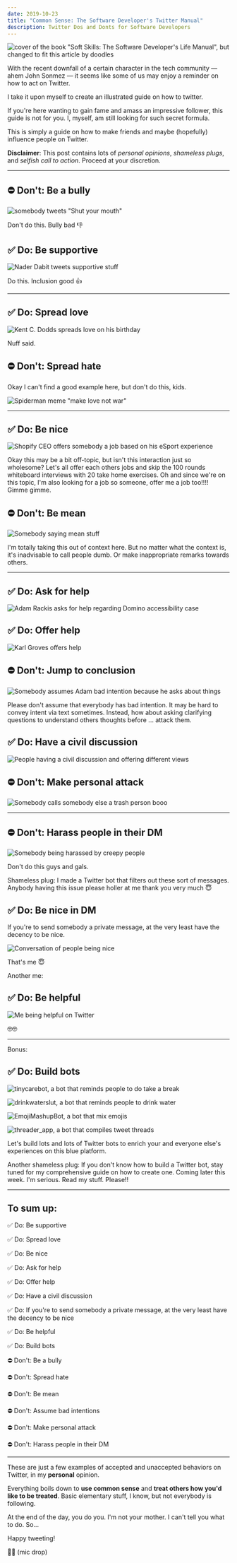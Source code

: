 ```yaml
---
date: 2019-10-23
title: "Common Sense: The Software Developer's Twitter Manual"
description: Twitter Dos and Donts for Software Developers
--- 
```


![cover of the book "Soft Skills: The Software Developer's Life Manual", but changed to fit this article by doodles](./cover.png)

With the recent downfall of a certain character in the tech community — ahem John Sonmez — it seems like some of us may enjoy a reminder on how to act on Twitter.

I take it upon myself to create an illustrated guide on how to twitter.

If you're here wanting to gain fame and amass an impressive follower, this guide is not for you. I, myself, am still looking for such secret formula.

This is simply a guide on how to make friends and maybe (hopefully) influence people on Twitter.

**Disclaimer**: This post contains lots of _personal opinions_, _shameless plugs_, and _selfish call to action_. Proceed at your discretion.

---

## ⛔️ Don't: Be a bully

![somebody tweets "Shut your mouth"](./bully.png)

Don't do this. Bully bad 👎

## ✅ Do: Be supportive

![Nader Dabit tweets supportive stuff](./supportive.png)

Do this. Inclusion good 👍

---

## ✅ Do: Spread love

![Kent C. Dodds spreads love on his birthday](./love.png)

Nuff said.

## ⛔️ Don't: Spread hate

Okay I can't find a good example here, but don't do this, kids.

![Spiderman meme "make love not war"](./make-love-not-war.jpg)

---

## ✅ Do: Be nice

![Shopify CEO offers somebody a job based on his eSport experience](./nice.png)

Okay this may be a bit off-topic, but isn't this interaction just so wholesome? Let's all offer each others jobs and skip the 100 rounds whiteboard interviews with 20 take home exercises. Oh and since we're on this topic, I'm also looking for a job so someone, offer me a job too!!!! Gimme gimme.

## ⛔️ Don't: Be mean

![Somebody saying mean stuff](./mean.png)

I'm totally taking this out of context here. But no matter what the context is, it's inadvisable to call people dumb. Or make inappropriate remarks towards others.

---

## ✅ Do: Ask for help

![Adam Rackis asks for help regarding Domino accessibility case](./ask-for-help.png)

## ✅ Do: Offer help

![Karl Groves offers help](./offer-help.png)

## ⛔️ Don't: Jump to conclusion

![Somebody assumes Adam bad intention because he asks about things](./jump-to-conclusion.png)

Please don't assume that everybody has bad intention. It may be hard to convey intent via text sometimes. Instead, how about asking clarifying questions to understand others thoughts before ... attack them.

## ✅ Do: Have a civil discussion

![People having a civil discussion and offering different views](./civil-discussion.png)

## ⛔️ Don't: Make personal attack

![Somebody calls somebody else a trash person booo](./personal-attack.png)

---

## ⛔️ Don't: Harass people in their DM

![Somebody being harassed by creepy people](./harass.png)

Don't do this guys and gals.

Shameless plug: I made a Twitter bot that filters out these sort of messages. Anybody having this issue please holler at me thank you very much 😇

## ✅ Do: Be nice in DM

If you're to send somebody a private message, at the very least have the decency to be nice.

![Conversation of people being nice](./nice-dm.png)

That's me 😇

Another me:

## ✅ Do: Be helpful

![Me being helpful on Twitter](./helpful.png)

🤓🤓

---

Bonus:

## ✅ Do: Build bots

![tinycarebot, a bot that reminds people to do take a break](./tinycarebot.png)

![drinkwaterslut, a bot that reminds people to drink water](./drinkwaterslut.png)

![EmojiMashupBot, a bot that mix emojis](./emojimashupbot.png)

![threader_app, a bot that compiles tweet threads](./threader.png)

Let's build lots and lots of Twitter bots to enrich your and everyone else's experiences on this blue platform.

Another shameless plug: If you don't know how to build a Twitter bot, stay tuned for my comprehensive guide on how to create one. Coming later this week. I'm serious. Read my stuff. Please!!

---

## To sum up:

✅ Do: Be supportive

✅ Do: Spread love

✅ Do: Be nice

✅ Do: Ask for help

✅ Do: Offer help

✅ Do: Have a civil discussion

✅ Do: If you're to send somebody a private message, at the very least have the decency to be nice

✅ Do: Be helpful

✅ Do: Build bots

⛔️ Don't: Be a bully

⛔️ Don't: Spread hate

⛔️ Don't: Be mean

⛔️ Don't: Assume bad intentions

⛔️ Don't: Make personal attack

⛔️ Don't: Harass people in their DM

---

These are just a few examples of accepted and unaccepted behaviors on Twitter, in my **personal** opinion.

Everything boils down to **use common sense** and **treat others how you'd like to be treated**. Basic elementary stuff, I know, but not everybody is following.

At the end of the day, you do you. I'm not your mother. I can't tell you what to do. So...

Happy tweeting!

🎤👋 (mic drop)